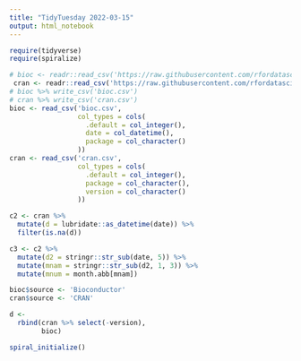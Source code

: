 ```yaml
---
title: "TidyTuesday 2022-03-15"
output: html_notebook
---
```


```r
require(tidyverse)
require(spiralize)
```

```r
# bioc <- readr::read_csv('https://raw.githubusercontent.com/rfordatascience/tidytuesday/master/data/2022/2022-03-15/bioc.csv')
 cran <- readr::read_csv('https://raw.githubusercontent.com/rfordatascience/tidytuesday/master/data/2022/2022-03-15/cran.csv')
# bioc %>% write_csv('bioc.csv')
# cran %>% write_csv('cran.csv')
bioc <- read_csv('bioc.csv', 
                 col_types = cols(
                   .default = col_integer(),
                   date = col_datetime(),
                   package = col_character()
                 ))
cran <- read_csv('cran.csv',
                 col_types = cols(
                   .default = col_integer(),
                   package = col_character(),
                   version = col_character()
                 ))
```

```r
c2 <- cran %>% 
  mutate(d = lubridate::as_datetime(date)) %>% 
  filter(is.na(d))

c3 <- c2 %>%
  mutate(d2 = stringr::str_sub(date, 5)) %>%
  mutate(mnam = stringr::str_sub(d2, 1, 3)) %>%
  mutate(mnum = month.abb[mnam])
```



```r
bioc$source <- 'Bioconductor'
cran$source <- 'CRAN'

d <- 
  rbind(cran %>% select(-version),
        bioc)
```

```r
spiral_initialize()
```



